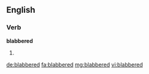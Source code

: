 ==English==

===Verb===
'''blabbered'''

# {{en-past of|blabber}}

[[de:blabbered]]
[[fa:blabbered]]
[[mg:blabbered]]
[[vi:blabbered]]